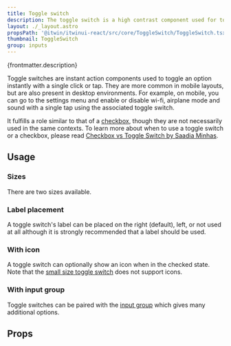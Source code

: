 ```yaml
---
title: Toggle switch
description: The toggle switch is a high contrast component used for toggling settings that only have two states.
layout: ./_layout.astro
propsPath: '@itwin/itwinui-react/src/core/ToggleSwitch/ToggleSwitch.tsx'
thumbnail: ToggleSwitch
group: inputs
---
```



<p>{frontmatter.description}</p>

<LiveExample src='ToggleSwitch.main.tsx' truncate={false}>
  <AllExamples.ToggleSwitchMainExample client:load />
</LiveExample>

Toggle switches are instant action components used to toggle an option instantly with a single click or tap. They are more common in mobile layouts, but are also present in desktop environments. For example, on mobile, you can go to the settings menu and enable or disable wi-fi, airplane mode and sound with a single tap using the associated toggle switch.

It fulfills a role similar to that of a [checkbox](checkbox), though they are not necessarily used in the same contexts. To learn more about when to use a toggle switch or a checkbox, please read [Checkbox vs Toggle Switch by Saadia Minhas](https://uxplanet.org/checkbox-vs-toggle-switch-7fc6e83f10b8).

## Usage

### Sizes

<LiveExample src='ToggleSwitch.sizes.tsx'>
  <AllExamples.ToggleSwitchSizesExample client:load />
</LiveExample>

There are two sizes available.

### Label placement

<LiveExample src='ToggleSwitch.labels.tsx'>
  <AllExamples.ToggleSwitchLabelsExample client:load />
</LiveExample>

A toggle switch's label can be placed on the right (default), left, or not used at all although it is strongly recommended that a label should be used.

### With icon

<LiveExample src='ToggleSwitch.icon.tsx'>
  <AllExamples.ToggleSwitchIconExample client:load />
</LiveExample>

A toggle switch can optionally show an icon when in the checked state. Note that the [small size toggle switch](#sizes) does not support icons.

### With input group

<LiveExample src='ToggleSwitch.inputgroup.tsx'>
  <AllExamples.ToggleSwitchInputGroupExample client:load />
</LiveExample>

Toggle switches can be paired with the [input group](inputgroup) which gives many additional options.

## Props

<PropsTable path={frontmatter.propsPath} />
